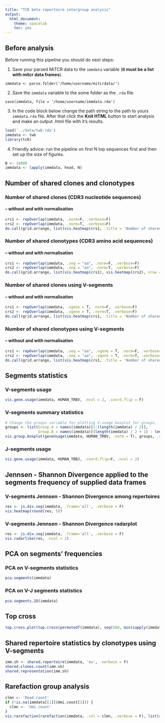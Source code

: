 ```yaml
---
title: "TCR beta repertoire intergroup analysis"
output:
  html_document:
    theme: spacelab
    toc: yes
---
```



## Before analysis

Before running this pipeline you should do next steps:

1. Save your parsed MiTCR data to the `immdata` variable (**it must be a list with mitcr data frames**).
```
immdata <- parse.folder('/home/username/mitcrdata/')
```

2. Save the `immdata` variable to the some folder as the `.rda` file.
```
save(immdata, file = '/home/username/immdata.rda')
```

3. In the code block below change the path string to the path to yours `immdata.rda` file. After that click the **Knit HTML** button to start analysis and make an output .html file with it's results.
```r
load('../data/twb.rda')
immdata <- twb
library(tcR)
```


4. Friendly advice: run the pipeline on first N top sequences first and then set up the size of figures.
```r
N <- 10000
immdata <- lapply(immdata, head, N)
```




## Number of shared clones and clonotypes

### Number of shared clones (CDR3 nucleotide sequences)

#### -- without and with normalisation

```r
crs1 <- repOverlap(immdata, .norm=F, .verbose=F)
crs2 <- repOverlap(immdata, .norm=T, .verbose=F)
do.call(grid.arrange, list(vis.heatmap(crs1, .title = 'Number of shared clones', .legend = 'Shared clones'), vis.heatmap(crs2, .title = 'Number of shared clones', .legend = 'Shared clones'), nrow = 1))
```

### Number of shared clonotypes (CDR3 amino acid sequences)

#### -- without and with normalisation

```r
crs1 <- repOverlap(immdata, .seq = "aa", .norm=F, .verbose=F)
crs2 <- repOverlap(immdata, .seq = "aa", .norm=T, .verbose=F)
do.call(grid.arrange, list(vis.heatmap(crs1), vis.heatmap(crs2), nrow = 1))
```

### Number of shared clones using V-segments

#### -- without and with normalisation

```r
crs1 <- repOverlap(immdata, .vgene = T, .norm=F, .verbose=F)
crs2 <- repOverlap(immdata, .vgene = T, .norm=T, .verbose=F)
do.call(grid.arrange, list(vis.heatmap(crs1, .title = 'Number of shared clones + V', .legend = 'Shared clones'), vis.heatmap(crs2, .title = 'Number of shared clones + V'), nrow = 1))
```

### Number of shared clonotypes using V-segments

#### -- without and with normalisation

```r
crs1 <- repOverlap(immdata, .seq = "aa", .vgene = T, .norm=F, .verbose=F)
crs2 <- repOverlap(immdata, .seq = "aa", .vgene = T, .norm=T, .verbose=F)
do.call(grid.arrange, list(vis.heatmap(crs1, .title = 'Number of shared clonotypes + V'), vis.heatmap(crs2, .title = 'Number of shared clonotypes + V'), nrow = 1))
```




## Segments statistics

### V-segments usage

```r
vis.gene.usage(immdata, HUMAN_TRBV, .ncol = 2, .coord.flip = F)
```

### V-segments summary statistics

```r
# Change the groups variable for plotting V-usage boxplot for groups.
groups <- list(Group.A = names(immdata)[1:(length(immdata) / 2)],
               Group.B = names(immdata)[(length(immdata) / 2 + 1) : length(immdata)])
vis.group.boxplot(geneUsage(immdata, HUMAN_TRBV, .norm = T), groups, .rotate.x = T)
```

### J-segments usage

```r
vis.gene.usage(immdata, HUMAN_TRBJ, .coord.flip=F, .ncol = 2)
```




## Jennsen - Shannon Divergence applied to the segments frequency of supplied data frames

### V-segments Jennsen - Shannon Divergence among repertoires

```r
res <- js.div.seg(immdata, .frame='all', .verbose = F)
vis.heatmap(round(res, 5))
```

### V-segments Jennsen - Shannon Divergence radarplot

```r
res <- js.div.seg(immdata, .frame='all', .verbose = F)
vis.radarlike(res, .ncol = 2)
```




## PCA on segments' frequencies

### PCA on V-segments statistics

```r
pca.segments(immdata)
```

### PCA on V-J segments statistics

```r
pca.segments.2D(immdata)
```




## Top cross


```r
top.cross.plot(top.cross(permutedf(immdata), seq(500, min(sapply(immdata, nrow)), 500), .verbose = F))
```




## Shared repertoire statistics by clonotypes using V-segments

```r
imm.sh <- shared.repertoire(immdata, 'av', .verbose = F)
shared.clones.count(imm.sh)
shared.representation(imm.sh)
```





## Rarefaction group analysis

```r
clmn <- 'Read.count'
if (!is.na(immdata[[1]]$Umi.count[1])) {
  clmn <- 'Umi.count'
}
vis.rarefaction(rarefaction(immdata, .col = clmn, .verbose = F), list(A = c("Subj.A", "Subj.B"), B = c("Subj.C", "Subj.D")), .log = T)
```